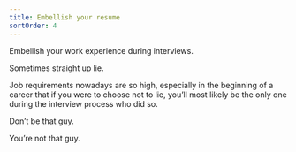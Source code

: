 ```yaml
---
title: Embellish your resume
sortOrder: 4
---
```


Embellish your work experience during interviews.

Sometimes straight up lie.

Job requirements nowadays are so high, especially in the beginning of a career that if you were
to choose not to lie, you’ll most likely be the only one during the interview process
who did so.

Don’t be that guy.

You’re not that guy.